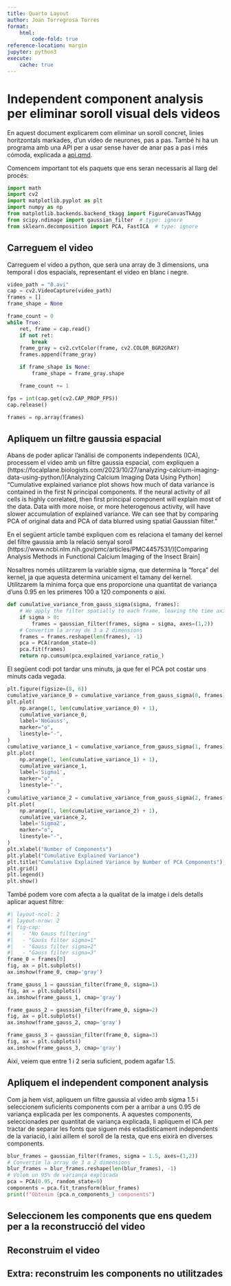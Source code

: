 ```yaml
---
title: Quarto Layout
author: Joan Torregrosa Torres
format:
    html:
        code-fold: true
reference-location: margin
jupyter: python3
execute:
    cache: true
---
```

# Independent component analysis per eliminar soroll visual dels videos

En aquest document explicarem com eliminar un soroll concret, linies horitzontals markades, d'un video de neurones, pas a pas.
També hi ha un programa amb una API per a usar sense haver de anar pas a pas i més cómoda, explicada a [api.qmd](aquest fitxer).

Comencem important tot els paquets que ens seran necessaris al llarg del procés:

```python
import math
import cv2
import matplotlib.pyplot as plt
import numpy as np
from matplotlib.backends.backend_tkagg import FigureCanvasTkAgg
from scipy.ndimage import gaussian_filter  # type: ignore
from sklearn.decomposition import PCA, FastICA  # type: ignore
```

## Carreguem el video

Carreguem el video a python, que serà una array de 3 dimensions, una temporal i dos espacials, representant el video en blanc i negre.

```python
video_path = "0.avi"
cap = cv2.VideoCapture(video_path)
frames = []
frame_shape = None

frame_count = 0
while True:
    ret, frame = cap.read()
    if not ret:
        break
    frame_gray = cv2.cvtColor(frame, cv2.COLOR_BGR2GRAY)
    frames.append(frame_gray)

    if frame_shape is None:
        frame_shape = frame_gray.shape

    frame_count += 1

fps = int(cap.get(cv2.CAP_PROP_FPS))
cap.release()

frames = np.array(frames)
```

## Apliquem un filtre gaussia espacial

Abans de poder aplicar l'anàlisi de components independents (ICA), processem el
video amb un filtre gaussia espacial, com expliquen a
(https://focalplane.biologists.com/2023/10/27/analyzing-calcium-imaging-data-using-python/)[Analyzing Calcium Imaging Data Using Python]
"Cumulative explained variance plot shows how much of data variance is contained in the first N principal components.
If the neural activity of all cells is highly correlated, then first principal component will explain most of the data.
Data with more noise, or more heterogenous activity, will have slower accumulation of explained variance.
We can see that by comparing PCA of original data and PCA of data blurred using spatial Gaussian filter."

En el següent article també expliquen com es relaciona el tamany del kernel del filtre gaussia
amb la relació senyal soroll (https://www.ncbi.nlm.nih.gov/pmc/articles/PMC4457531/)[Comparing Analysis Methods in Functional Calcium Imaging of the Insect Brain]

Nosaltres només utilitzarem la variable sigma, que determina la "força" del kernel, ja que aquesta determina unicament el tamany del kernel.
Utilitzarem la mínima força que ens proporcione una quantitat de variança d'uns 0.95 en les primeres 100 a 120 components o així.

```python
def cumulative_variance_from_gauss_sigma(sigma, frames):
    # We apply the filter spatially to each frame, leaving the time axis (0 axis)
    if sigma > 0:
        frames = gaussian_filter(frames, sigma = sigma, axes=(1,2))
    # Convertim la array de 3 a 2 dimensions
    frames = frames.reshape(len(frames), -1)
    pca = PCA(random_state=0)
    pca.fit(frames)
    return np.cumsum(pca.explained_variance_ratio_)
```


::: {.callout-note}
El següent codi pot tardar uns minuts, ja que fer el PCA pot costar uns minuts cada vegada.
:::
```python
plt.figure(figsize=(8, 6))
cumulative_variance_0 = cumulative_variance_from_gauss_sigma(0, frames)
plt.plot(
    np.arange(1, len(cumulative_variance_0) + 1),
    cumulative_variance_0,
    label='NoGauss',
    marker="o",
    linestyle="-",
)
cumulative_variance_1 = cumulative_variance_from_gauss_sigma(1, frames)
plt.plot(
    np.arange(1, len(cumulative_variance_1) + 1),
    cumulative_variance_1,
    label='Sigma1',
    marker="o",
    linestyle="-",
)
cumulative_variance_2 = cumulative_variance_from_gauss_sigma(2, frames)
plt.plot(
    np.arange(1, len(cumulative_variance_2) + 1),
    cumulative_variance_2,
    label='Sigma2',
    marker="o",
    linestyle="-",
)
plt.xlabel("Number of Components")
plt.ylabel("Cumulative Explained Variance")
plt.title("Cumulative Explained Variance by Number of PCA Components")
plt.grid()
plt.legend()
plt.show()
```


També podem vore com afecta a la qualitat de la imatge i dels detalls aplicar aquest filtre:

```python
#| layout-ncol: 2
#| layout-nrow: 2
#| fig-cap: 
#|   - "No Gauss filtering"
#|   - "Gauss filter sigma=1"
#|   - "Gauss filter sigma=2"
#|   - "Gauss filter sigma=3"
frame_0 = frames[0]
fig, ax = plt.subplots()
ax.imshow(frame_0, cmap='gray')

frame_gauss_1 = gaussian_filter(frame_0, sigma=1)
fig, ax = plt.subplots()
ax.imshow(frame_gauss_1, cmap='gray')

frame_gauss_2 = gaussian_filter(frame_0, sigma=2)
fig, ax = plt.subplots()
ax.imshow(frame_gauss_2, cmap='gray')

frame_gauss_3 = gaussian_filter(frame_0, sigma=3)
fig, ax = plt.subplots()
ax.imshow(frame_gauss_3, cmap='gray')

```

Així, veiem que entre 1 i 2 seria suficient, podem agafar 1.5.

## Apliquem el independent component analysis

Com ja hem vist, apliquem un filtre gaussia al video amb sigma 1.5 i seleccionem suficients components
com per a arribar a uns 0.95 de variança explicada per les components.
A aquestes components, seleccionades per quantitat de variança explicada, li apliquem el ICA
per tractar de separar les fonts que siguen més estadísticament independents de la variació, i així
aïllem el soroll de la resta, que ens eixirà en diverses components.


```python
blur_frames = gaussian_filter(frames, sigma = 1.5, axes=(1,2))
# Convertim la array de 3 a 2 dimensions
blur_frames = blur_frames.reshape(len(blur_frames), -1)
# Volem un 95% de variança explicada
pca = PCA(0.95, random_state=0)
components = pca.fit_transform(blur_frames)
print(f"Obtenim {pca.n_components_} components")
```

## Seleccionem les components que ens quedem per a la reconstrucció del video

## Reconstruim el video

## Extra: reconstruim les components no utilitzades
